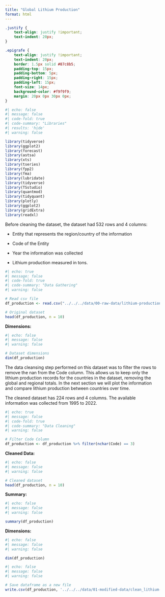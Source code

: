 ```yaml
---
title: "Global Lithium Production"
format: html
---
```

```css
.justify {
    text-align: justify !important;
    text-indent: 20px; 
}

.epigrafe {
    text-align: justify !important;
    text-indent: 20px; 
    border: 1.5px solid #87c8b5; 
    padding-top: 15px;
    padding-bottom: 5px;
    padding-right: 15px;
    padding-left: 15px;
    font-size: 14px;
    background-color: #f9f9f9; 
    margin: 20px 0px 30px 0px;
}
```

``` r
#| echo: false
#| message: false
#| code-fold: true
#| code-summary: "Libraries"
#| results: 'hide'
#| warning: false

library(tidyverse)
library(ggplot2)
library(forecast)
library(astsa) 
library(xts)
library(tseries)
library(fpp2)
library(fma)
library(lubridate)
library(tidyverse)
library(TSstudio)
library(quantmod)
library(tidyquant)
library(plotly)
library(ggplot2)
library(gridExtra)
library(readxl)
```

::: {.epigrafe}
Before cleaning the dataset, the dataset had 532 rows and 4 columns:

- Entity that represents the region/country of the information

- Code of the Entity

- Year the information was collected 

- Lithium production measured in tons.
:::

``` r
#| echo: true
#| message: false
#| code-fold: true
#| code-summary: "Data Gathering"
#| warning: false

# Read csv file
df_production <- read.csv("../../../data/00-raw-data/lithium-production.csv")

# Original dataset
head(df_production, n = 10)
```

**Dimensions:**

``` r
#| echo: false
#| message: false
#| warning: false

# Dataset dimensions
dim(df_production)
```

::: {.epigrafe}
The data cleansing step performed on this dataset was to filter the rows to remove the nan from the Code column. This allows us to keep only the lithium production records for the countries in the dataset, removing the global and regional totals. In the next section we will plot the information and compare lithium production between countries over time.

The cleaned dataset has 224 rows and 4 columns. The available information was collected from 1995 to 2022. 
:::

``` r
#| echo: true
#| message: false
#| code-fold: true
#| code-summary: "Data Cleaning"
#| warning: false

# Filter Code Column 
df_production <- df_production %>% filter(nchar(Code) == 3)
```

**Cleaned Data:**

``` r
#| echo: false
#| message: false
#| warning: false

# Cleaned dataset
head(df_production, n = 10)
```

**Summary:**

``` r
#| echo: false
#| message: false
#| warning: false

summary(df_production)
```

**Dimensions:**

``` r
#| echo: false
#| message: false
#| warning: false

dim(df_production)
```

``` r
#| echo: false
#| message: false
#| warning: false

# Save dataframe as a new file
write.csv(df_production, '../../../data/01-modified-data/clean_lithium-production.csv', row.names = FALSE)
```
